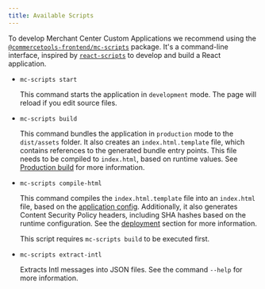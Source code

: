 ```yaml
---
title: Available Scripts
---
```


To develop Merchant Center Custom Applications we recommend using the [`@commercetools-frontend/mc-scripts`](https://www.npmjs.com/package/@commercetools-frontend/mc-scripts) package.
It's a command-line interface, inspired by [`react-scripts`](https://www.npmjs.com/package/react-scripts) to develop and build a React application.

- `mc-scripts start`

  This command starts the application in `development` mode. The page will reload if you edit source files.

- `mc-scripts build`

  This command bundles the application in `production` mode to the `dist/assets` folder.
  It also creates an `index.html.template` file, which contains references to the generated bundle entry points. This file needs to be compiled to `index.html`, based on runtime values. See [Production build](/deployment/production-build) for more information.

- `mc-scripts compile-html`

  This command compiles the `index.html.template` file into an `index.html` file, based on the [application config](/development/application-config). Additionally, it also generates Content Security Policy headers, including SHA hashes based on the runtime configuration. See the [deployment](/deployment/production-build) section for more information.

  <Info>

  This script requires `mc-scripts build` to be executed first.

  </Info>

* `mc-scripts extract-intl`

  Extracts Intl messages into JSON files. See the command `--help` for more information.
